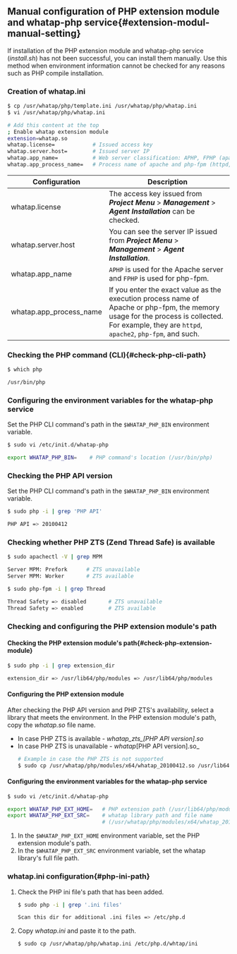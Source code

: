 ## Manual configuration of PHP extension module and whatap-php service{#extension-modul-manual-setting}

If installation of the PHP extension module and whatap-php service (_install.sh_) has not been successful, you can install them manually. Use this method when environment information cannot be checked for any reasons such as PHP compile installation.

### Creation of whatap.ini

```bash
$ cp /usr/whatap/php/template.ini /usr/whatap/php/whatap.ini
$ vi /usr/whatap/php/whatap.ini

# Add this content at the top
; Enable whatap extension module
extension=whatap.so
whatap.license=            # Issued access key
whatap.server.host=        # Issued server IP
whatap.app_name=           # Web server classification: APHP, FPHP (apache: APHP, php-fpm : FPHP)
whatap.app_process_name=   # Process name of apache and php-fpm (httpd,php-fpm)
```

| Configuration           | Description                                                                                                                                                                                    |
| ----------------------- | ---------------------------------------------------------------------------------------------------------------------------------------------------------------------------------------------- |
| whatap.license          | The access key issued from **_Project Menu_** > **_Management_** > **_Agent Installation_** can be checked.                                                                                    |
| whatap.server.host      | You can see the server IP issued from **_Project Menu_** > **_Management_** > **_Agent Installation_**.                                                                                        |
| whatap.app_name         | `APHP` is used for the Apache server and `FPHP` is used for php-fpm.                                                                                                                           |
| whatap.app_process_name | If you enter the exact value as the execution process name of Apache or php-fpm, the memory usage for the process is collected. For example, they are `httpd`, `apache2`, `php-fpm`, and such. |

### Checking the PHP command (CLI){#check-php-cli-path}

```bash
$ which php

/usr/bin/php
```

### Configuring the environment variables for the whatap-php service

Set the PHP CLI command's path in the `$WHATAP_PHP_BIN` environment variable.

```bash
$ sudo vi /etc/init.d/whatap-php

export WHATAP_PHP_BIN=    # PHP command's location (/usr/bin/php)
```

### Checking the PHP API version

Set the PHP CLI command's path in the `$WHATAP_PHP_BIN` environment variable.

```bash
$ sudo php -i | grep 'PHP API'

PHP API => 20100412
```

### Checking whether PHP ZTS (Zend Thread Safe) is available

```bash title=apache
$ sudo apachectl -V | grep MPM

Server MPM: Prefork      # ZTS unavailable
Server MPM: Worker       # ZTS available
```

```bash title=PHP-FPM
$ sudo php-fpm -i | grep Thread

Thread Safety => disabled       # ZTS unavailable
Thread Safety => enabled       	# ZTS available
```

### Checking and configuring the PHP extension module's path

#### Checking the PHP extension module's path{#check-php-extension-module}

```bash
$ sudo php -i | grep extension_dir

extension_dir => /usr/lib64/php/modules => /usr/lib64/php/modules
```

#### Configuring the PHP extension module

After checking the PHP API version and PHP ZTS's availability, select a library that meets the environment. In the PHP extension module's path, copy the _whatap.so_ file name.

- In case PHP ZTS is available - _whatap\_zts\_[PHP API version].so_
- In case PHP ZTS is unavailable - _whatap_[PHP API version].so_
  ```bash
  # Example in case the PHP ZTS is not supported
  $ sudo cp /usr/whatap/php/modules/x64/whatap_20100412.so /usr/lib64/php/modules/whatap.so
  ```

#### Configuring the environment variables for the whatap-php service

```bash
$ sudo vi /etc/init.d/whatap-php

export WHATAP_PHP_EXT_HOME=   # PHP extension path (/usr/lib64/php/modules)
export WHATAP_PHP_EXT_SRC=    # whatap library path and file name
                              # (/usr/whatap/php/modules/x64/whatap_20100412.so)]
```

1. In the `$WHATAP_PHP_EXT_HOME` environment variable, set the PHP extension module's path.
2. In the `$WHATAP_PHP_EXT_SRC` environment variable, set the whatap library's full file path.

### whatap.ini configuration{#php-ini-path}

1. Check the PHP ini file's path that has been added.

   ```bash
   $ sudo php -i | grep '.ini files'

   Scan this dir for additional .ini files => /etc/php.d
   ```

2. Copy _whatap.ini_ and paste it to the path.

   ```bash
   $ sudo cp /usr/whatap/php/whatap.ini /etc/php.d/whtap/ini
   ```
